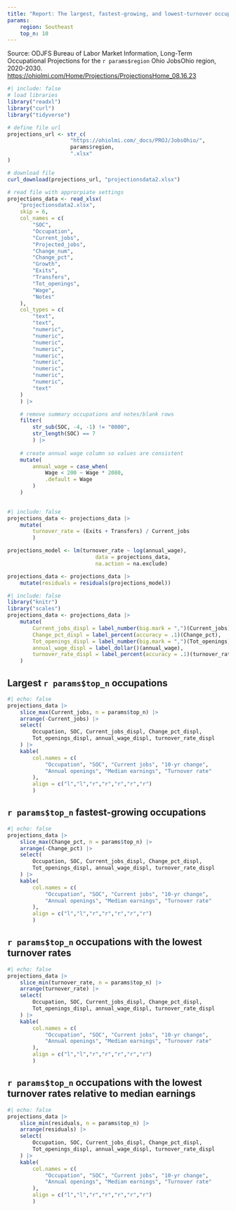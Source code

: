 ```yaml
---
title: "Report: The largest, fastest-growing, and lowest-turnover occupations in our region"
params:
    region: Southeast
    top_n: 10
---
```


Source: ODJFS Bureau of Labor Market Information, Long-Term Occupational Projections for the `r params$region` Ohio JobsOhio region, 2020-2030. <https://ohiolmi.com/Home/Projections/ProjectionsHome_08.16.23>

```R
#| include: false
# load libraries
library("readxl")
library("curl")
library("tidyverse")

# define file url
projections_url <- str_c(
                    "https://ohiolmi.com/_docs/PROJ/JobsOhio/",
                    params$region,
                    ".xlsx"
)

# download file
curl_download(projections_url, "projectionsdata2.xlsx")

# read file with approrpiate settings
projections_data <- read_xlsx(
    "projectionsdata2.xlsx",
    skip = 6,
    col_names = c(
        "SOC",
        "Occupation",
        "Current_jobs",
        "Projected_jobs",
        "Change_num",
        "Change_pct",
        "Growth",
        "Exits",
        "Transfers",
        "Tot_openings",
        "Wage",
        "Notes"
    ),
    col_types = c(
        "text",
        "text",
        "numeric",
        "numeric",
        "numeric",
        "numeric",
        "numeric",
        "numeric",
        "numeric",
        "numeric",
        "numeric",
        "text"
    )
    ) |>

    # remove summary occupations and notes/blank rows
    filter(
        str_sub(SOC, -4, -1) != "0000",
        str_length(SOC) == 7
        ) |>
        
    # create annual wage column so values are consistent
    mutate(
        annual_wage = case_when(
            Wage < 200 ~ Wage * 2080,
            .default = Wage
        )
    ) 
    
```

```R
#| include: false
projections_data <- projections_data |>
    mutate(
        turnover_rate = (Exits + Transfers) / Current_jobs
        )

projections_model <- lm(turnover_rate ~ log(annual_wage), 
                            data = projections_data,
                            na.action = na.exclude)

projections_data <- projections_data |>
    mutate(residuals = residuals(projections_model))
```

```R
#| include: false
library("knitr")
library("scales")
projections_data <- projections_data |>
    mutate(
        Current_jobs_displ = label_number(big.mark = ",")(Current_jobs),
        Change_pct_displ = label_percent(accuracy = .1)(Change_pct),
        Tot_openings_displ = label_number(big.mark = ",")(Tot_openings),
        annual_wage_displ = label_dollar()(annual_wage),
        turnover_rate_displ = label_percent(accuracy = .1)(turnover_rate)
    )

```


## Largest `r params$top_n` occupations {.unnumbered}

```R
#| echo: false
projections_data |>
    slice_max(Current_jobs, n = params$top_n) |>
    arrange(-Current_jobs) |>
    select(
        Occupation, SOC, Current_jobs_displ, Change_pct_displ,
        Tot_openings_displ, annual_wage_displ, turnover_rate_displ
    ) |>
    kable(
        col.names = c(
            "Occupation", "SOC", "Current jobs", "10-yr change",
            "Annual openings", "Median earnings", "Turnover rate"
        ),
        align = c("l","l","r","r","r","r","r")
        )
```

## `r params$top_n` fastest-growing occupations {.unnumbered}

```R
#| echo: false
projections_data |>
    slice_max(Change_pct, n = params$top_n) |>
    arrange(-Change_pct) |>
    select(
        Occupation, SOC, Current_jobs_displ, Change_pct_displ,
        Tot_openings_displ, annual_wage_displ, turnover_rate_displ
    ) |>
    kable(
        col.names = c(
            "Occupation", "SOC", "Current jobs", "10-yr change",
            "Annual openings", "Median earnings", "Turnover rate"
        ),
        align = c("l","l","r","r","r","r","r")
        )
```

## `r params$top_n` occupations with the lowest turnover rates {.unnumbered}

```R
#| echo: false
projections_data |>
    slice_min(turnover_rate, n = params$top_n) |>
    arrange(turnover_rate) |>
    select(
        Occupation, SOC, Current_jobs_displ, Change_pct_displ,
        Tot_openings_displ, annual_wage_displ, turnover_rate_displ
    ) |>
    kable(
        col.names = c(
            "Occupation", "SOC", "Current jobs", "10-yr change",
            "Annual openings", "Median earnings", "Turnover rate"
        ),
        align = c("l","l","r","r","r","r","r")
        )
```

## `r params$top_n` occupations with the lowest turnover rates relative to median earnings {.unnumbered}

```R
#| echo: false
projections_data |>
    slice_min(residuals, n = params$top_n) |>
    arrange(residuals) |>
    select(
        Occupation, SOC, Current_jobs_displ, Change_pct_displ,
        Tot_openings_displ, annual_wage_displ, turnover_rate_displ
    ) |>
    kable(
        col.names = c(
            "Occupation", "SOC", "Current jobs", "10-yr change",
            "Annual openings", "Median earnings", "Turnover rate"
        ),
        align = c("l","l","r","r","r","r","r")
        )
```